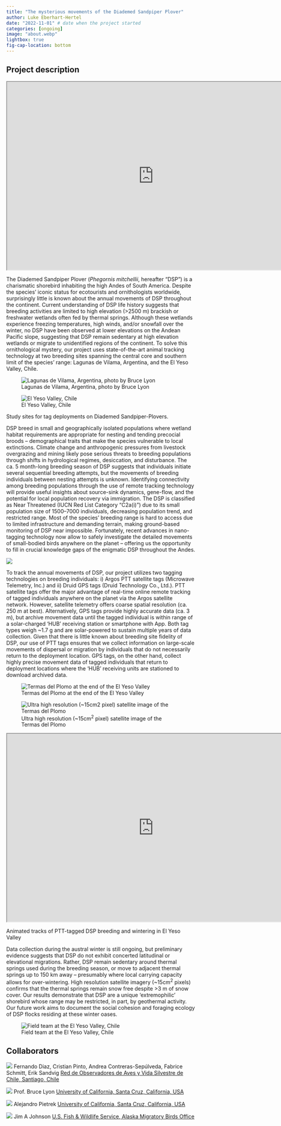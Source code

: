 ```yaml
---
title: "The mysterious movements of the Diademed Sandpiper Plover"
author: Luke Eberhart-Hertel
date: "2022-11-01" # date when the project started
categories: [ongoing]
image: "about.webp"
lightbox: true
fig-cap-location: bottom
---
```


## Project description


<iframe src="https://drive.google.com/file/d/1F1_YANs2z6siFitAOQpSGBCgQ_1OtnXl/preview?" 
width="780" height="500" ></iframe> 


The Diademed Sandpiper Plover (*Phegornis mitchellii*, hereafter "DSP") is a charismatic shorebird inhabiting the high Andes of South America. Despite the species' iconic status for ecotourists and ornithologists worldwide, surprisingly little is known about the annual movements of DSP throughout the continent. Current understanding of DSP life history suggests that breeding activities are limited to high elevation (\>2500 m) brackish or freshwater wetlands often fed by thermal springs. Although these wetlands experience freezing temperatures, high winds, and/or snowfall over the winter, no DSP have been observed at lower elevations on the Andean Pacific slope, suggesting that DSP remain sedentary at high elevation wetlands or migrate to unidentified regions of the continent. To solve this ornithological mystery, our project uses state-of-the-art animal tracking technology at two breeding sites spanning the central core and southern limit of the species' range: Lagunas de Vilama, Argentina, and the El Yeso Valley, Chile.


::: {layout-ncol=2}

![Lagunas de Vilama, Argentina, photo by Bruce Lyon](Fig1.jpg){group="group-1"}

![El Yeso Valley, Chile](Fig2.jpg){group="group-1"}

Study sites for tag deployments on Diademed Sandpiper-Plovers.
:::


DSP breed in small and geographically isolated populations where wetland habitat requirements are appropriate for nesting and tending precocial broods -- demographical traits that make the species vulnerable to local extinctions. Climate change and anthropogenic pressures from livestock overgrazing and mining likely pose serious threats to breeding populations through shifts in hydrological regimes, desiccation, and disturbance. The ca. 5 month-long breeding season of DSP suggests that individuals initiate several sequential breeding attempts, but the movements of breeding individuals between nesting attempts is unknown. Identifying connectivity among breeding populations through the use of remote tracking technology will provide useful insights about source-sink dynamics, gene-flow, and the potential for local population recovery via immigration. The DSP is classified as Near Threatened (IUCN Red List Category "C2a(i)") due to its small population size of 1500--7000 individuals, decreasing population trend, and restricted range. Most of the species' breeding range is hard to access due to limited infrastructure and demanding terrain, making ground-based monitoring of DSP near impossible. Fortunately, recent advances in nano-tagging technology now allow to safely investigate the detailed movements of small-bodied birds anywhere on the planet -- offering us the opportunity to fill in crucial knowledge gaps of the enigmatic DSP throughout the Andes.

![](Fig3.jpg){group="group-1"}

To track the annual movements of DSP, our project utilizes two tagging technologies on breeding individuals: i) Argos PTT satellite tags (Microwave Telemetry, Inc.) and ii) Druid GPS tags (Druid Technology Co., Ltd.). PTT satellite tags offer the major advantage of real-time online remote tracking of tagged individuals anywhere on the planet via the Argos satellite network. However, satellite telemetry offers coarse spatial resolution (ca. 250 m at best). Alternatively, GPS tags provide highly accurate data (ca. 3 m), but archive movement data until the tagged individual is within range of a solar-charged 'HUB' receiving station or smartphone with App. Both tag types weigh ~1.7 g and are solar-powered to sustain multiple years of data collection. Given that there is little known about breeding site fidelity of DSP, our use of PTT tags ensures that we collect information on large-scale movements of dispersal or migration by individuals that do not necessarily return to the deployment location. GPS tags, on the other hand, collect highly precise movement data of tagged individuals  that return to deployment locations where the 'HUB' receiving units are stationed to download archived data.


![Termas del Plomo at the end of the El Yeso Valley](Fig4.jpg){group="group-1"}

![Ultra high resolution (\~15cm<sup>2</sup> pixel) satellite image of the Termas del Plomo](Fig5.jpg){group="group-1"}


<iframe src="https://drive.google.com/file/d/1xc31z6_AQ0hEO0toQDl5k6vHJX-BoMZm/preview?" 
width="780" height="500" ></iframe> 
Animated tracks of PTT-tagged DSP breeding and wintering in El Yeso Valley


Data collection during the austral winter is still ongoing, but preliminary evidence suggests that DSP do not exhibit concerted latitudinal or elevational migrations. Rather, DSP remain sedentary around thermal springs used during the breeding season, or move to adjacent thermal springs up to 150 km away -- presumably where local carrying capacity allows for over-wintering. High resolution satellite imagery (\~15cm<sup>2</sup> pixels) confirms that the thermal springs remain snow free despite \>3 m of snow cover. Our results demonstrate that DSP are a unique 'extremophilic' shorebird whose range may be restricted, in part, by geothermal activity. Our future work aims to document the social cohesion and foraging ecology of DSP flocks residing at these winter oases.


![Field team at the El Yeso Valley, Chile](Fig6.jpg){group="group-1"}


## Collaborators


:::{#ROC .card }
![](ROC_logo.webp)
Fernando Diaz, Cristian Pinto, Andrea Contreras-Sepúlveda, Fabrice Schmitt, Erik Sandvig [Red de Observadores de Aves y Vida Silvestre de Chile, Santiago, Chile](https://www.redobservadores.cl/)
:::

:::{#Lyon .card }
![](https://communications.ucsc.edu/wp-content/uploads/2016/11/ucsc-seal.jpg)
Prof. Bruce Lyon [University of California, Santa Cruz, California, USA](https://www.eeb.ucsc.edu/about/dept-directory.php?uid=belyon)
:::

:::{#Pietrek .card }
![](https://communications.ucsc.edu/wp-content/uploads/2016/11/ucsc-seal.jpg)
Alejandro Pietrek [University of California, Santa Cruz, California, USA](https://www.eeb.ucsc.edu/about/dept-directory.php?uid=apietrek)
:::


:::{#Johnson .card }
![](https://www.fws.gov/themes/custom/fws_gov/logo.svg)
Jim A Johnson [U.S. Fish & Wildlife Service, Alaska Migratory Birds Office](https://www.fws.gov/staff-profile/jim-johnson)
:::
